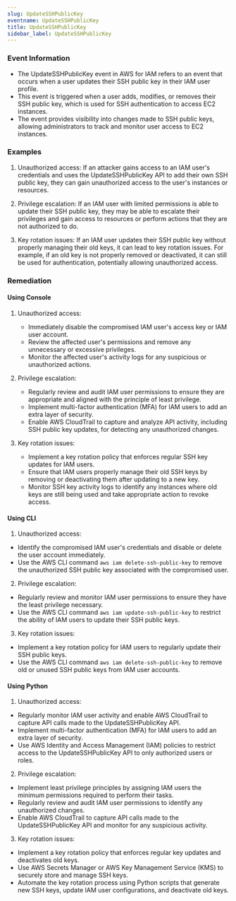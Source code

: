 ```yaml
--- 
slug: UpdateSSHPublicKey
eventname: UpdateSSHPublicKey
title: UpdateSSHPublicKey
sidebar_label: UpdateSSHPublicKey
---
```

                       
### Event Information

- The UpdateSSHPublicKey event in AWS for IAM refers to an event that occurs when a user updates their SSH public key in their IAM user profile.
- This event is triggered when a user adds, modifies, or removes their SSH public key, which is used for SSH authentication to access EC2 instances.
- The event provides visibility into changes made to SSH public keys, allowing administrators to track and monitor user access to EC2 instances.


### Examples

1. Unauthorized access: If an attacker gains access to an IAM user's credentials and uses the UpdateSSHPublicKey API to add their own SSH public key, they can gain unauthorized access to the user's instances or resources.

2. Privilege escalation: If an IAM user with limited permissions is able to update their SSH public key, they may be able to escalate their privileges and gain access to resources or perform actions that they are not authorized to do.

3. Key rotation issues: If an IAM user updates their SSH public key without properly managing their old keys, it can lead to key rotation issues. For example, if an old key is not properly removed or deactivated, it can still be used for authentication, potentially allowing unauthorized access.

### Remediation

#### Using Console

1. Unauthorized access:
   - Immediately disable the compromised IAM user's access key or IAM user account.
   - Review the affected user's permissions and remove any unnecessary or excessive privileges.
   - Monitor the affected user's activity logs for any suspicious or unauthorized actions.

2. Privilege escalation:
   - Regularly review and audit IAM user permissions to ensure they are appropriate and aligned with the principle of least privilege.
   - Implement multi-factor authentication (MFA) for IAM users to add an extra layer of security.
   - Enable AWS CloudTrail to capture and analyze API activity, including SSH public key updates, for detecting any unauthorized changes.

3. Key rotation issues:
   - Implement a key rotation policy that enforces regular SSH key updates for IAM users.
   - Ensure that IAM users properly manage their old SSH keys by removing or deactivating them after updating to a new key.
   - Monitor SSH key activity logs to identify any instances where old keys are still being used and take appropriate action to revoke access.

#### Using CLI

1. Unauthorized access:
- Identify the compromised IAM user's credentials and disable or delete the user account immediately.
- Use the AWS CLI command `aws iam delete-ssh-public-key` to remove the unauthorized SSH public key associated with the compromised user.

2. Privilege escalation:
- Regularly review and monitor IAM user permissions to ensure they have the least privilege necessary.
- Use the AWS CLI command `aws iam update-ssh-public-key` to restrict the ability of IAM users to update their SSH public keys.

3. Key rotation issues:
- Implement a key rotation policy for IAM users to regularly update their SSH public keys.
- Use the AWS CLI command `aws iam delete-ssh-public-key` to remove old or unused SSH public keys from IAM user accounts.

#### Using Python

1. Unauthorized access:
- Regularly monitor IAM user activity and enable AWS CloudTrail to capture API calls made to the UpdateSSHPublicKey API.
- Implement multi-factor authentication (MFA) for IAM users to add an extra layer of security.
- Use AWS Identity and Access Management (IAM) policies to restrict access to the UpdateSSHPublicKey API to only authorized users or roles.

2. Privilege escalation:
- Implement least privilege principles by assigning IAM users the minimum permissions required to perform their tasks.
- Regularly review and audit IAM user permissions to identify any unauthorized changes.
- Enable AWS CloudTrail to capture API calls made to the UpdateSSHPublicKey API and monitor for any suspicious activity.

3. Key rotation issues:
- Implement a key rotation policy that enforces regular key updates and deactivates old keys.
- Use AWS Secrets Manager or AWS Key Management Service (KMS) to securely store and manage SSH keys.
- Automate the key rotation process using Python scripts that generate new SSH keys, update IAM user configurations, and deactivate old keys.


 